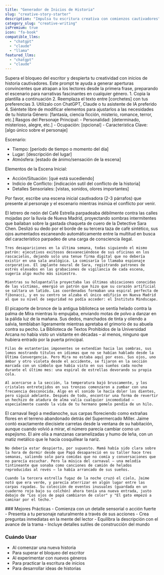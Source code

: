 ```yaml
---
title: "Generador de Inicios de Historia"
slug: "creative-story-starter"
description: "Impulsa tu escritura creativa con comienzos cautivadores"
category_slug: "creative-writing"
isPremium: true
icon: "fa-book"
compatible_llms:
  - "chatgpt"
  - "claude"
  - "llama"
featured_llms:
  - "chatgpt"
  - "claude"
---
```


<PromptDescription>
  Supera el bloqueo del escritor y despierta tu creatividad con inicios de historia cautivadores. Este prompt te ayuda a generar aperturas convincentes que atrapan a los lectores desde la primera frase, preparando el escenario para narrativas fascinantes en cualquier género.
</PromptDescription>

<PromptInstructions>
  1. Copia la plantilla a continuación
  2. Reemplaza el texto entre [corchetes] con tus preferencias
  3. Utilízalo con ChatGPT, Claude o tu asistente de IA preferido
  4. Siéntete libre de modificar elementos para ajustarlos a las necesidades de tu historia
</PromptInstructions>

<PromptTemplate>
Género: [fantasía, ciencia ficción, misterio, romance, terror, etc.]
Rasgos del Personaje Principal:
- Personalidad: [determinado, misterioso, alegre, etc.]
- Ocupación: [opcional]
- Característica Clave: [algo único sobre el personaje]

Escenario:
- Tiempo: [período de tiempo o momento del día]
- Lugar: [descripción del lugar]
- Atmósfera: [estado de ánimo/sensación de la escena]

Elementos de la Escena Inicial:
- Acción/Situación: [qué está sucediendo]
- Indicio de Conflicto: [indicación sutil del conflicto de la historia]
- Detalles Sensoriales: [vistas, sonidos, olores importantes]

Por favor, escribe una escena inicial cautivadora (2-3 párrafos) que presente al personaje y el escenario mientras insinúa el conflicto por venir.
</PromptTemplate>

<LlmSampleTabs>
  <LlmSample slug="chatgpt" color="#10a37f">
    El letrero de neón del Café Estrella parpadeaba débilmente contra las calles mojadas por la lluvia de Nueva Madrid, proyectando sombras intermitentes que bailaban sobre la gastada chaqueta de cuero de la Detective Sara Chen. Deslizó su dedo por el borde de su tercera taza de café sintético, sus ojos aumentados escaneando automáticamente entre la multitud en busca del característico parpadeo de una carga de consciencia ilegal.

    Tres desapariciones en la última semana, todas siguiendo el mismo patrón: ejecutivos exitosos desvaneciéndose de sus oficinas en los rascacielos, dejando solo una tenue firma digital que no debería existir en una sala analógica. La comisaría lo llamaba espionaje corporativo. El implante neural de Sara, registrando patrones de estrés elevados en las grabaciones de vigilancia de cada escena, sugería algo mucho más siniestro.

    Mientras su holopantalla proyectaba las últimas ubicaciones conocidas de las víctimas, emergió un patrón que hizo que su corazón artificial se saltara un latido. Las coordenadas formaban una espiral perfecta de fibonacci, y en su centro se alzaba el único edificio en Nueva Madrid al que su nivel de seguridad no podía acceder: el Instituto Mindscape.
  </LlmSample>
  
  <LlmSample slug="claude" color="#8e44ef">
    El picaporte de bronce de la antigua biblioteca se sentía helado contra la palma de Mira mientras lo empujaba, enviando motas de polvo a danzar en la pálida luz de la mañana. Sus dedos, manchados de tinta y oliendo a salvia, temblaban ligeramente mientras apretaba el grimorio de su abuela contra su pecho. La Biblioteca de Textos Prohibidos de la Universidad Arcana no había visto un visitante en décadas – al menos, ninguno que hubiera entrado por la puerta principal.

    Filas de estanterías imponentes se extendían hacia las sombras, sus lomos mostrando títulos en idiomas que no se habían hablado desde la Última Convergencia. Pero Mira no estaba aquí por esos. Sus ojos, uno ámbar y otro violeta desde el accidente, se fijaron en la sección marcada con un símbolo que había visto en sus sueños cada noche durante el último mes: una espiral de estrellas devorando su propia cola.

    Al acercarse a la sección, la temperatura bajó bruscamente, y los cristales entretejidos en sus trenzas comenzaron a zumbar con una frecuencia desconocida. Algo en el sonido le hacía doler los dientes, pero siguió adelante. Después de todo, encontrar una forma de revertir un hechizo de atadura de alma valía cualquier incomodidad – especialmente cuando la vida de tu hermano gemelo pendía de un hilo.
  </LlmSample>
  
  <LlmSample slug="llama" color="#4f46e5">
    El carnaval llegó a medianoche, sus carpas floreciendo como extrañas flores en el terreno abandonado detrás del Supermercado Miller. Jaime contó exactamente diecisiete carretas desde la ventana de su habitación, aunque cuando volvió a mirar, el número parecía cambiar como un espejismo. El aire olía a manzanas caramelizadas y humo de leña, con un matiz metálico que le hacía cosquillear la nariz.

    No debería estar despierto, por supuesto. Mamá había sido clara sobre la hora de dormir desde que Papá desapareció en su taller hace tres semanas, saliendo solo para comidas que no comía y conversaciones que no parecía escuchar. Pero la música del carnaval – una melodía tintineante que sonaba como canciones de camión de helados reproducidas al revés – lo había arrancado de sus sueños.

    Cuando la tercera estrella fugaz de la noche cruzó el cielo, Jaime notó que era verde, y parecía aterrizar en algún lugar entre las carpas rayadas. Su colección de eventos inusuales (guardada en un cuaderno rojo bajo su colchón) ahora tenía una nueva entrada, justo debajo de "Los ojos de papá cambiaron de color" y "El gato empezó a caminar por el techo."
  </LlmSample>
</LlmSampleTabs>

<PromptTips>
  ### Mejores Prácticas
  - Comienza con un detalle sensorial o acción fuerte
  - Presenta a tu personaje naturalmente a través de sus acciones
  - Crea preguntas inmediatas en la mente del lector
  - Equilibra la descripción con el avance de la trama
  - Incluye detalles sutiles de construcción del mundo

  ### Cuándo Usar
  - Al comenzar una nueva historia
  - Para superar el bloqueo del escritor
  - Al experimentar con nuevos géneros
  - Para practicar la escritura de inicios
  - Para desarrollar ideas de historias
</PromptTips>
